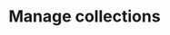 ---
title: 'Manage collections'
description: 'Display inline code and code blocks'
icon: 'door-open'
---